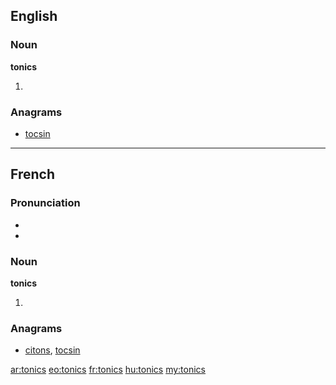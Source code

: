 ==English==

===Noun===
'''tonics'''

# {{plural of|[[tonic]]}}

===Anagrams===
* [[tocsin]]

----

==French==

===Pronunciation===
* {{IPA|/tɔ.nik/|lang=fr}}
* {{homophones|tonics|tonique|toniques|lang=fr}}

===Noun===
'''tonics''' {{m|p}}

# {{plural of|[[tonic]]|lang=fr}}

===Anagrams===
* [[citons#French|citons]], [[tocsin#French|tocsin]]

[[ar:tonics]]
[[eo:tonics]]
[[fr:tonics]]
[[hu:tonics]]
[[my:tonics]]